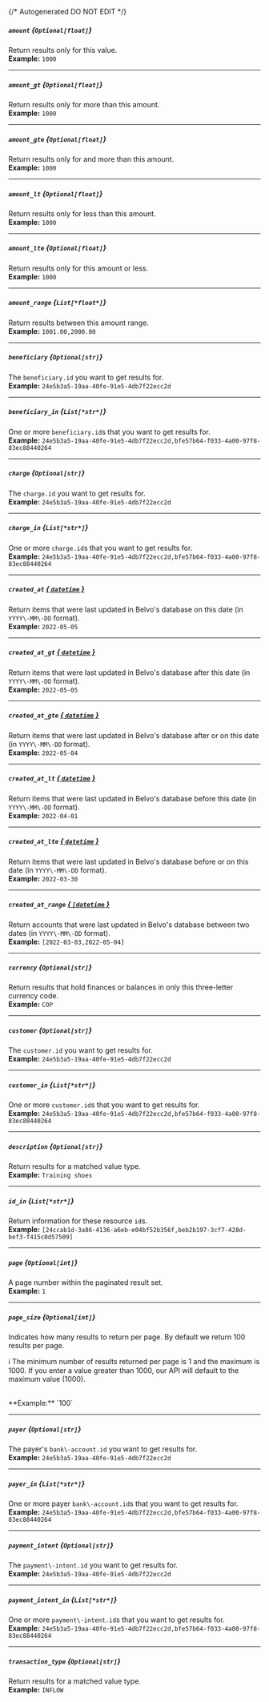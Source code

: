 {/* Autogenerated DO NOT EDIT  */}
##### `amount` *{`Optional[float]`}*
Return results only for this value.
<br/>
**Example:** `1000`

---
##### `amount_gt` *{`Optional[float]`}*
Return results only for more than this amount.
<br/>
**Example:** `1000`

---
##### `amount_gte` *{`Optional[float]`}*
Return results only for and more than this amount.
<br/>
**Example:** `1000`

---
##### `amount_lt` *{`Optional[float]`}*
Return results only for less than this amount.
<br/>
**Example:** `1000`

---
##### `amount_lte` *{`Optional[float]`}*
Return results only for this amount or less.
<br/>
**Example:** `1000`

---
##### `amount_range` *{`List[*float*]`}*
Return results between this amount range.
<br/>
**Example:** `1001.00,2000.00`

---
##### `beneficiary` *{`Optional[str]`}*
The `beneficiary.id` you want to get results for.
<br/>
**Example:** `24e5b3a5-19aa-40fe-91e5-4db7f22ecc2d`

---
##### `beneficiary_in` *{`List[*str*]`}*
One or more `beneficiary.id`s that you want to get results for.
<br/>
**Example:** `24e5b3a5-19aa-40fe-91e5-4db7f22ecc2d,bfe57b64-f033-4a00-97f8-83ec88440264`

---
##### `charge` *{`Optional[str]`}*
The `charge.id` you want to get results for.
<br/>
**Example:** `24e5b3a5-19aa-40fe-91e5-4db7f22ecc2d`

---
##### `charge_in` *{`List[*str*]`}*
One or more `charge.id`s that you want to get results for.
<br/>
**Example:** `24e5b3a5-19aa-40fe-91e5-4db7f22ecc2d,bfe57b64-f033-4a00-97f8-83ec88440264`

---
##### `created_at` [*{ `datetime` }*](https://docs.python.org/3/library/datetime.html#datetime-objects)
Return items that were last updated in Belvo's database on this date (in `YYYY\-MM\-DD` format).
<br/>
**Example:** `2022-05-05`

---
##### `created_at_gt` [*{ `datetime` }*](https://docs.python.org/3/library/datetime.html#datetime-objects)
Return items that were last updated in Belvo's database after this date (in `YYYY\-MM\-DD` format).
<br/>
**Example:** `2022-05-05`

---
##### `created_at_gte` [*{ `datetime` }*](https://docs.python.org/3/library/datetime.html#datetime-objects)
Return items that were last updated in Belvo's database after or on this date (in `YYYY\-MM\-DD` format).
<br/>
**Example:** `2022-05-04`

---
##### `created_at_lt` [*{ `datetime` }*](https://docs.python.org/3/library/datetime.html#datetime-objects)
Return items that were last updated in Belvo's database before this date (in `YYYY\-MM\-DD` format).
<br/>
**Example:** `2022-04-01`

---
##### `created_at_lte` [*{ `datetime` }*](https://docs.python.org/3/library/datetime.html#datetime-objects)
Return items that were last updated in Belvo's database before or on this date (in `YYYY\-MM\-DD` format).
<br/>
**Example:** `2022-03-30`

---
##### `created_at_range` [*{ `[datetime` }*](https://docs.python.org/3/library/datetime.html#datetime-objects)
Return accounts that were last updated in Belvo's database between two dates (in `YYYY\-MM\-DD` format).
<br/>
**Example:** `[2022-03-03,2022-05-04]`

---
##### `currency` *{`Optional[str]`}*
Return results that hold finances or balances in only this three\-letter currency code.
<br/>
**Example:** `COP`

---
##### `customer` *{`Optional[str]`}*
The `customer.id` you want to get results for.
<br/>
**Example:** `24e5b3a5-19aa-40fe-91e5-4db7f22ecc2d`

---
##### `customer_in` *{`List[*str*]`}*
One or more `customer.id`s that you want to get results for.
<br/>
**Example:** `24e5b3a5-19aa-40fe-91e5-4db7f22ecc2d,bfe57b64-f033-4a00-97f8-83ec88440264`

---
##### `description` *{`Optional[str]`}*
Return results for a matched value type.
<br/>
**Example:** `Training shoes`

---
##### `id_in` *{`List[*str*]`}*
Return information for these resource `id`s.
<br/>
**Example:** `[24ccab1d-3a86-4136-a6eb-e04bf52b356f,beb2b197-3cf7-428d-bef3-f415c0d57509]`

---
##### `page` *{`Optional[int]`}*
A page number within the paginated result set.
<br/>
**Example:** `1`

---
##### `page_size` *{`Optional[int]`}*
Indicates how many results to return per page. By default we return 100 results per page.

ℹ️ The minimum number of results returned per page is 1 and the maximum is 1000. If you enter a value greater than 1000, our API will default to the maximum value (1000).

<br/>
**Example:** `100`

---
##### `payer` *{`Optional[str]`}*
The payer's `bank\-account.id` you want to get results for.
<br/>
**Example:** `24e5b3a5-19aa-40fe-91e5-4db7f22ecc2d`

---
##### `payer_in` *{`List[*str*]`}*
One or more payer `bank\-account.id`s that you want to get results for.
<br/>
**Example:** `24e5b3a5-19aa-40fe-91e5-4db7f22ecc2d,bfe57b64-f033-4a00-97f8-83ec88440264`

---
##### `payment_intent` *{`Optional[str]`}*
The `payment\-intent.id` you want to get results for.
<br/>
**Example:** `24e5b3a5-19aa-40fe-91e5-4db7f22ecc2d`

---
##### `payment_intent_in` *{`List[*str*]`}*
One or more `payment\-intent.id`s that you want to get results for.
<br/>
**Example:** `24e5b3a5-19aa-40fe-91e5-4db7f22ecc2d,bfe57b64-f033-4a00-97f8-83ec88440264`

---
##### `transaction_type` *{`Optional[str]`}*
Return results for a matched value type.
<br/>
**Example:** `INFLOW`



